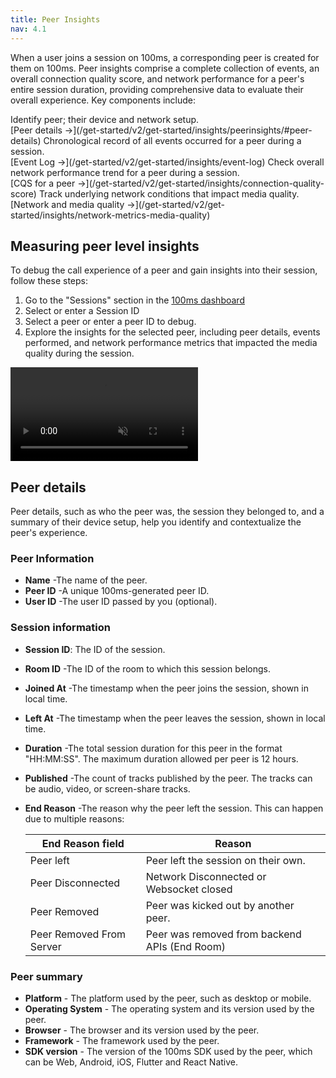 ```yaml
---
title: Peer Insights
nav: 4.1
---
```


When a user joins a session on 100ms, a corresponding peer is created for them on 100ms. Peer insights comprise a complete collection of events, an overall connection quality score, and network performance for a peer's entire session duration, providing comprehensive data to evaluate their overall experience. Key components include:

<FlexContainer>
<Callout title="Peer Details">
Identify peer; their device and network setup.<br/>
[Peer details →](/get-started/v2/get-started/insights/peerinsights/#peer-details)
</Callout>


<Callout title="Check event log of a peer" icon="link">
Chronological record of all events occurred for a peer during a session.<br/>
[Event Log →](/get-started/v2/get-started/insights/event-log)
</Callout>
</FlexContainer>

<FlexContainer>
<Callout title="Connection Quality Score" icon="link">
Check overall network performance trend for a peer during a session.<br/>
[CQS for a peer →](/get-started/v2/get-started/insights/connection-quality-score)
</Callout>

<Callout title="Network Performance">
Track underlying network conditions that impact media quality.<br/>
[Network and media quality →](/get-started/v2/get-started/insights/network-metrics-media-quality)
</Callout>
</FlexContainer>

## Measuring peer level insights

To debug the call experience of a peer and gain insights into their session, follow these steps:

1. Go to the "Sessions" section in the [100ms dashboard](https://dashboard.100ms.live/dashboard)
2. Select or enter a Session ID
3. Select a peer or enter a peer ID to debug.
4. Explore the insights for the selected peer, including peer details, events performed, and network performance metrics that impacted the media quality during the session.




<video loop="true" autoplay="true" id="vid" muted>
<source src="/docs/guides/peer-insights.mp4" type="video/mp4" />
</video>


## Peer details

Peer details, such as who the peer was, the session they belonged to, and a summary of their device setup, help you identify and contextualize the peer's experience.

### Peer Information

- **Name** -The name of the peer.
- **Peer ID** -A unique 100ms-generated peer ID.
- **User ID** -The user ID passed by you (optional).

### Session information

- **Session ID**: The ID of the session.
- **Room ID** -The ID of the room to which this session belongs.
- **Joined At** -The timestamp when the peer joins the session, shown in local time.
- **Left At** -The timestamp when the peer leaves the session, shown in local time.
- **Duration** -The total session duration for this peer in the format "HH:MM:SS". The maximum duration allowed per peer is 12 hours.
- **Published** -The count of tracks published by the peer. The tracks can be audio, video, or screen-share tracks.
- **End Reason** -The reason why the peer left the session. This can happen due to multiple reasons:

	| End Reason field | Reason|
	|---------| -------|
	| Peer left | Peer left the session on their own.|
	| Peer Disconnected | Network Disconnected or Websocket closed  |
	| Peer Removed  | Peer was kicked out by another peer.|
	| Peer Removed From Server | Peer was removed from backend APIs (End Room)|

### Peer summary

- **Platform** - The platform used by the peer, such as desktop or mobile.
- **Operating System** - The operating system and its version used by the peer.
- **Browser** - The browser and its version used by the peer.
- **Framework** - The framework used by the peer.
- **SDK version** - The version of the 100ms SDK used by the peer, which can be Web, Android, iOS, Flutter and React Native.
